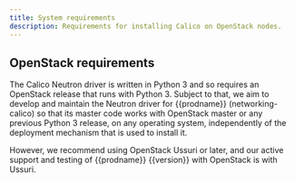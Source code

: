 ```yaml
---
title: System requirements
description: Requirements for installing Calico on OpenStack nodes.
---
```


<ReqsSys orch='OpenStack' />

## OpenStack requirements

The Calico Neutron driver is written in Python 3 and so requires an OpenStack release that
runs with Python 3. Subject to that, we aim to develop and maintain the Neutron driver
for {{prodname}} (networking-calico) so that its master code works with OpenStack
master or any previous Python 3 release, on any operating system, independently of the
deployment mechanism that is used to install it.

However, we recommend using OpenStack Ussuri or later, and our active support and testing
of {{prodname}} {{version}} with OpenStack is with Ussuri.

<ReqsKernel />
